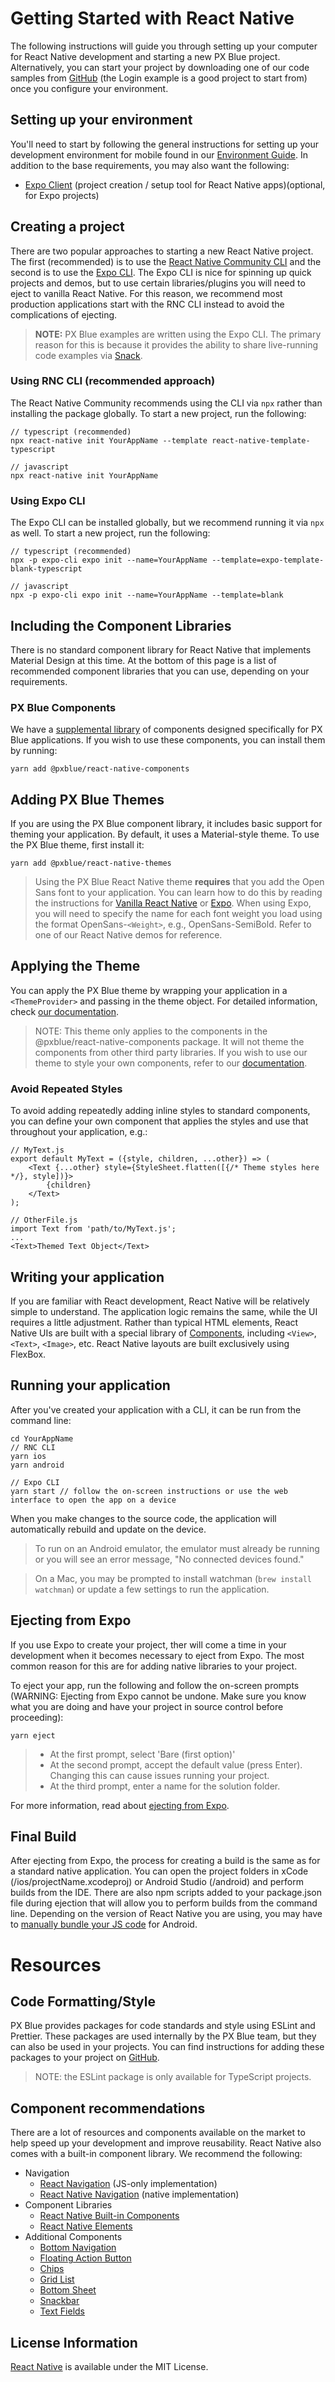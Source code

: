 
# Getting Started with React Native

The following instructions will guide you through setting up your computer for React Native development and starting a new PX Blue project. Alternatively, you can start your project by downloading one of our code samples from [GitHub](https://github.com/pxblue) (the Login example is a good project to start from) once you configure your environment.

## Setting up your environment

You'll need to start by following the general instructions for setting up your development environment for mobile found in our [Environment Guide](/development/environment). In addition to the base requirements, you may also want the following:

-   [Expo Client](https://expo.io/learn) (project creation / setup tool for React Native apps)(optional, for Expo projects)

## Creating a project

There are two popular approaches to starting a new React Native project. The first (recommended) is to use the [React Native Community CLI](https://github.com/react-native-community/cli) and the second is to use the [Expo CLI](https://docs.expo.io/workflow/expo-cli/). The Expo CLI is nice for spinning up quick projects and demos, but to use certain libraries/plugins you will need to eject to vanilla React Native. For this reason, we recommend most production applications start with the RNC CLI instead to avoid the complications of ejecting.

> **NOTE:** PX Blue examples are written using the Expo CLI. The primary reason for this is because it provides the ability to share live-running code examples via [Snack](https://snack.expo.io/).

### Using RNC CLI (recommended approach)

The React Native Community recommends using the CLI via `npx` rather than installing the package globally. To start a new project, run the following:

```
// typescript (recommended)
npx react-native init YourAppName --template react-native-template-typescript

// javascript
npx react-native init YourAppName
```

### Using Expo CLI

The Expo CLI can be installed globally, but we recommend running it via `npx` as well. To start a new project, run the following:

```
// typescript (recommended)
npx -p expo-cli expo init --name=YourAppName --template=expo-template-blank-typescript

// javascript
npx -p expo-cli expo init --name=YourAppName --template=blank
```

## Including the Component Libraries

There is no standard component library for React Native that implements Material Design at this time. At the bottom of this page is a list of recommended component libraries that you can use, depending on your requirements.

### PX Blue Components

We have a [supplemental library](https://github.com/pxblue/react-native-component-library/tree/dev) of components designed specifically for PX Blue applications. If you wish to use these components, you can install them by running:

```
yarn add @pxblue/react-native-components
```

## Adding PX Blue Themes

If you are using the PX Blue component library, it includes basic support for theming your application. By default, it uses a Material-style theme. To use the PX Blue theme, first install it:

```
yarn add @pxblue/react-native-themes
```

> Using the PX Blue React Native theme **requires** that you add the Open Sans font to your application. You can learn how to do this by reading the instructions for [Vanilla React Native](https://medium.com/react-native-training/react-native-custom-fonts-ccc9aacf9e5e) or [Expo](https://docs.expo.io/guides/using-custom-fonts/).
> When using Expo, you will need to specify the name for each font weight you load using the format OpenSans-`<Weight>`, e.g., OpenSans-SemiBold. Refer to one of our React Native demos for reference.

## Applying the Theme

You can apply the PX Blue theme by wrapping your application in a `<ThemeProvider>` and passing in the theme object. For detailed information, check [our documentation](https://pxblue-components.github.io/react-native/?path=/info/components-documentation--theme).

> NOTE: This theme only applies to the components in the @pxblue/react-native-components package. It will not theme the components from other third party libraries. If you wish to use our theme to style your own components, refer to our [documentation](https://github.com/pxblue/react-native-component-library/blob/dev/docs/Theme.md#using-the-theme-in-custom-components).

### Avoid Repeated Styles

To avoid adding repeatedly adding inline styles to standard components, you can define your own component that applies the styles and use that throughout your application, e.g.:

```
// MyText.js
export default MyText = ({style, children, ...other}) => (
    <Text {...other} style={StyleSheet.flatten([{/* Theme styles here */}, style])}>
        {children}
    </Text>
);

// OtherFile.js
import Text from 'path/to/MyText.js';
...
<Text>Themed Text Object</Text>
```

## Writing your application

If you are familiar with React development, React Native will be relatively simple to understand. The application logic remains the same, while the UI requires a little adjustment. Rather than typical HTML elements, React Native UIs are built with a special library of [Components](https://facebook.github.io/react-native/docs/components-and-apis), including `<View>`, `<Text>`, `<Image>`, etc. React Native layouts are built exclusively using FlexBox.

## Running your application

After you've created your application with a CLI, it can be run from the command line:

```
cd YourAppName
// RNC CLI
yarn ios
yarn android

// Expo CLI
yarn start // follow the on-screen instructions or use the web interface to open the app on a device
```

When you make changes to the source code, the application will automatically rebuild and update on the device.

> To run on an Android emulator, the emulator must already be running or you will see an error message, "No connected devices found."

> On a Mac, you may be prompted to install watchman (`brew install watchman`) or update a few settings to run the application.

## Ejecting from Expo

If you use Expo to create your project, ther will come a time in your development when it becomes necessary to eject from Expo. The most common reason for this are for adding native libraries to your project.

To eject your app, run the following and follow the on-screen prompts (WARNING: Ejecting from Expo cannot be undone. Make sure you know what you are doing and have your project in source control before proceeding):

```
yarn eject
```

> -   At the first prompt, select 'Bare (first option)'
> -   At the second prompt, accept the default value (press Enter). Changing this can cause issues running your project.
> -   At the third prompt, enter a name for the solution folder.

For more information, read about [ejecting from Expo](https://docs.expo.io/workflow/customizing/).

## Final Build

After ejecting from Expo, the process for creating a build is the same as for a standard native application. You can open the project folders in xCode (/ios/projectName.xcodeproj) or Android Studio (/android) and perform builds from the IDE. There are also npm scripts added to your package.json file during ejection that will allow you to perform builds from the command line. Depending on the version of React Native you are using, you may have to [manually bundle your JS code](https://stackoverflow.com/questions/44446523/unable-to-load-script-from-assets-index-android-bundle-on-windows) for Android.

<Divider />

# Resources

## Code Formatting/Style

PX Blue provides packages for code standards and style using ESLint and Prettier. These packages are used internally by the PX Blue team, but they can also be used in your projects. You can find instructions for adding these packages to your project on [GitHub](https://github.com/pxblue/code-standards).

> NOTE: the ESLint package is only available for TypeScript projects.

## Component recommendations

There are a lot of resources and components available on the market to help speed up your development and improve reusability. React Native also comes with a built-in component library. We recommend the following:

-   Navigation
    -   [React Navigation](https://reactnavigation.org/) (JS-only implementation)
    -   [React Native Navigation](https://wix.github.io/react-native-navigation/#/) (native implementation)
-   Component Libraries
    -   [React Native Built-in Components](https://facebook.github.io/react-native/docs/components-and-apis.html)
    -   [React Native Elements](https://react-native-training.github.io/react-native-elements/)
-   Additional Components
    -   [Bottom Navigation](https://github.com/tomzaku/react-native-material-bottom-navigation-performance)
    -   [Floating Action Button](https://github.com/mastermoo/react-native-action-button)
    -   [Chips](https://github.com/prscX/react-native-chip-view#readme)
    -   [Grid List](https://github.com/gusgard/react-native-grid-list)
    -   [Bottom Sheet](https://github.com/cesardeazevedo/react-native-bottom-sheet-behavior)
    -   [Snackbar](https://github.com/cooperka/react-native-snackbar)
    -   [Text Fields](https://github.com/n4kz/react-native-material-textfield)

## License Information

[React Native](https://github.com/facebook/react-native/blob/master/LICENSE) is available under the MIT License.
